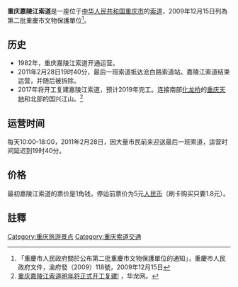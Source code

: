 {{Infobox aerial lift line
<!-- Header -->
| line_color        = <!-- Color of the line, if any (Hex triplet with prefix #) -->
| name              = 嘉陵索道
| native_name       = <!-- Native name of the aerial lift line -->
| native_name_lang  = <!-- ISO 639-2 code e.g. "fre" or "fra" for French -->
| image             = 嘉陵江索道 - panoramio.jpg
| image_size        = <!-- Image size in pixels -->
| alt               = <!-- Filename of alternate image -->
| caption           = <!-- Text for caption beneath image -->
| image_map         = 
| image_map_size    = 
| image_map_alt     = 
| image_map_caption = 
| pushpin_map       = <!-- Name of the location map -->
| pushpin_relief    = <!-- Display relief map (if available), instead of default -->
| pushpin_map_size  = <!-- Map size in pixels --> 
| pushpin_label     = 
| pushpin_map_alt   = <!-- Name of the alternate location map -->
| pushpin_map_caption = <!-- Text for caption beneath map -->
| mapframe          = <!-- Set to "yes" to show an interactive mapframe map -->
<!-- Overview -->
| alt_name          = <!-- Alternate name of the aerial lift line -->
| status            = 已拆除
| character         = 交通索道
| system            = [[重庆索道交通|重庆索道交通]]
| line_no           = <!-- Lift line number --> 
| location          = <!-- Address of base station -->
| country           = [[中国|中国]]
| coordinates       = <!-- Coordinates of the base station, use {{Coord}} -->
| start             = 北站
| end               = 南站
| elev_low          = <!-- Lowest elevation -->
| elev_high         = <!-- Highest elevation -->
| cont_from         = <!-- Line name continuing from -->
| cont_as           = <!-- Line name continuing as -->
| connect_lines     = <!-- Connection lines -->
| no_stations       = <!-- Number of stations (stops) -->
| services          = <!-- Servicing locale -->
| built_by          = 四川省煤矿建设第十二工程处
| constr_cost       = <!-- Construction cost -->
| begin             = {{start date|1980|12|15}}
| open              = {{start date|1983|1|1}}
| last_ext          = <!-- Date of last extension -->
| close             = {{end date|2011|3|1}}
| reopen            = <!-- Date of reopening {{start date|YYYY|MM||DD}} -->
| website           = <!-- Website {{URL|website}} -->
<!-- Operation -->
| owner             = <!-- Owner company -->
| operator          = <!-- Operating company -->
| no_carriers       = 2
| carrier_cap       = 51
| ridership         = <!-- Ridership -->
| operating_times   = <!-- Times of operation -->
| trips_daily       = <!-- Number of trips daily -->
| headway           = <!-- Headway -->
| trip_duration     = <!-- Duration of a complete one-way trip -->
| fare              = <!-- Trip fare -->
| operating_time    = <!-- Operating Time -->
<!-- Technical features -->
| lift_type         = ATW
| manufactured_by   = 嘉陵江索道联合设计组
| line_length       = 740米
| no_towers         = <!-- Number of intermediate support towers -->
| no_cables         = 单承载单牵引
| cable_diameter    = <!-- Cable diameter -->
| inst_power        = <!-- Total installed power -->
| speed             = 8米/秒
| notes             = <!-- Extra notes -->
| vertical          = 29.9米
| max_gradient      = 
| map               = 
| map_state         = 
| map_name          = 
}}
{{msg:重慶市文物保護單位
|名稱 = 嘉陵江索道
|編號 = 189
|圖片 = 
|級別 = 6
|分類 = 
|時代 = 1982年
|地点 = [[渝中區|渝中區]]滄白路63號、[[江北區|江北區]]江北城
|坐標 = 
|登錄 = 2009年12月15日
}}
'''重庆嘉陵江索道'''是一座位于[[中华人民共和国|中华人民共和国]][[重庆市|重庆市]]的[[索道|索道]]，2009年12月15日列為第二批重慶市文物保護單位<ref>「重慶市人民政府關於公布第二批重慶市文物保護單位的通知」，重慶市人民政府文件，渝府發（2009）118號，2009年12月15日</ref>。

== 历史 ==
*1982年，重庆嘉陵江索道开通运营。
*2011年2月28日19时40分，最后一班索道抵达沧白路索道站。嘉陵江索道结束运营，并随后被拆除。
*2017年将开工复建嘉陵江索道，预计2019年完工。连接南部[[化龙桥|化龙桥]]的[[重庆天地|重庆天地]]和北部的国兴江山。<ref>[http://life.cqnews.net/html/2016-12/11/content_39808878.htm 重庆嘉陵江索道明年将正式开工复建!] {{Wayback|url=http://life.cqnews.net/html/2016-12/11/content_39808878.htm |date=20161222142347 }}，华龙网。</ref>

== 运营时间 ==
每天10:00-18:00，2011年2月28日，因大量市民前来迎送最后一班索道，运营时间延迟到19时40分。

== 价格 ==
最初嘉陵江索道的票价是1角钱，停运前票价为5元[[人民币|人民币]]（刷卡购买只要1.8元）。

== 註釋 ==
{{reflist}}

{{中华人民共和国索道和缆车}}
{{重庆市}}
{{重庆索道交通}}
[[Category:重庆旅游景点|Category:重庆旅游景点]]
[[Category:重庆索道交通|Category:重庆索道交通]]